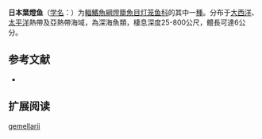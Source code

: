 {{Speciesbox
| name = 日本葉燈鱼
| status = NE
| status_system = IUCN3.1
| image = Lobianchia gemellarii1.jpg
| genus = Lobianchia
| species = gemellarii
| authority = [[Cocco|Cocco]], 1838
| synonyms = *''Diaphus gemellari''<br /><small>Cocco, 1838</small>
*''Diaphus gemellarii''<br /><small>Cocco, 1838</small>
*''Diaphus nipponensis''<br /><small>Cocco, 1838</small>
*''Lampanyctus gemellari''<br /><small>Cocco, 1838</small>
*''Lebianchia gemellari''<br /><small>Cocco, 1838</small>
*''Scopelus gemellarii''<br /><small>Cocco, 1838</small>
*''Scopelus uracoclampus''<br /><small>Cocco, 1838</small>
*''Scopelus uraeoclampus''<br /><small>Cocco, 1838</small>
}}

'''日本葉燈鱼'''（[[学名|学名]]：{{lang|la|''Lobianchia gemellarii''}}）为[[輻鰭魚綱|輻鰭魚綱]][[燈籠魚目|燈籠魚目]][[灯笼鱼科|灯笼鱼科]]的其中一[[種|種]]。分布于[[大西洋|大西洋]]、[[太平洋|太平洋]]熱帶及亞熱帶海域，為深海魚類，棲息深度25-800公尺，體長可達6公分。

== 参考文献 ==
{{refbegin}}
*{{FishBase_species|genus=Lobianchia|species=gemellarii|year=2012|month=2}}
{{refend}}

== 扩展阅读 ==
{{refbegin}}
{{wikispecies-inline|Lobianchia gemellarii|日本葉燈鱼}}
{{refend}}
{{Taxonbar|from=Q2384529}}

[[Category:葉燈魚屬|gemellarii]]


{{灯笼鱼目小作品}}